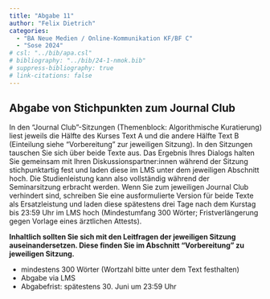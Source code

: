```yaml
---
title: "Abgabe 11"
author: "Felix Dietrich"
categories:
  - "BA Neue Medien / Online-Kommunikation KF/BF C"
  - "Sose 2024"
# csl: "../bib/apa.csl"
# bibliography: "../bib/24-1-nmok.bib"
# suppress-bibliography: true
# link-citations: false
---
```


## Abgabe von Stichpunkten zum Journal Club

In den "Journal Club"-Sitzungen (Themenblock: Algorithmische Kuratierung) liest jeweils die Hälfte des Kurses Text A und die andere Hälfte Text B (Einteilung siehe “Vorbereitung” zur jeweiligen Sitzung). In den Sitzungen tauschen Sie sich über beide Texte aus. Das Ergebnis Ihres Dialogs halten Sie gemeinsam mit Ihren Diskussionspartner:innen während der Sitzung stichpunktartig fest und laden diese im LMS unter dem jeweiligen Abschnitt hoch. Die Studienleistung kann also vollständig während der Seminarsitzung erbracht werden. Wenn Sie zum jeweiligen Journal Club verhindert sind, schreiben Sie eine ausformulierte Version für beide Texte als Ersatzleistung und laden diese spätestens drei Tage nach dem Kurstag bis 23:59 Uhr im LMS hoch (Mindestumfang 300 Wörter; Fristverlängerung gegen Vorlage eines ärztlichen Attests).

**Inhaltlich sollten Sie sich mit den Leitfragen der jeweiligen Sitzung auseinandersetzen. Diese finden Sie im Abschnitt "Vorbereitung" zu jeweiligen Sitzung.**

- mindestens 300 Wörter (Wortzahl bitte unter dem Text festhalten)
- Abgabe via LMS
- Abgabefrist: spätestens 30. Juni um 23:59 Uhr